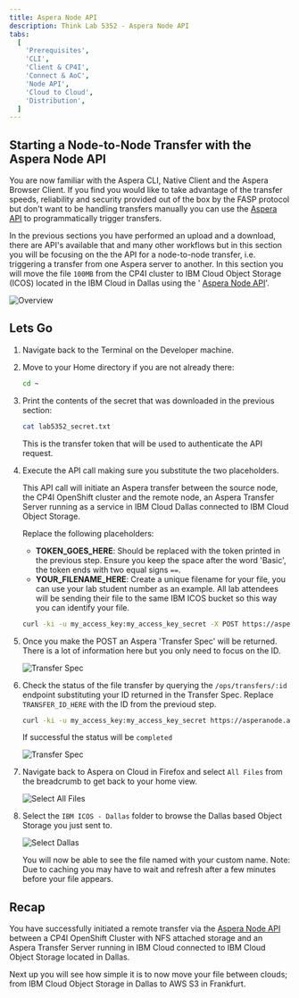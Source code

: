 ```yaml
---
title: Aspera Node API
description: Think Lab 5352 - Aspera Node API
tabs:
  [
    'Prerequisites',
    'CLI',
    'Client & CP4I',
    'Connect & AoC',
    'Node API',
    'Cloud to Cloud',
    'Distribution',
  ]
---
```



## Starting a Node-to-Node Transfer with the Aspera Node API

You are now familiar with the Aspera CLI, Native Client and the Aspera Browser Client. If
you find you would like to take advantage of the transfer speeds, reliability and security
provided out of the box by the FASP protocol but don't want to be handling transfers
manually you can use the
[Aspera API](https://developer.ibm.com/api/view/aspera-prod:ibm-aspera:title-IBM_Aspera#Overview)
to programmatically trigger transfers.

In the previous sections you have performed an upload and a download, there are API's
available that and many other workflows but in this section you will be focusing on the
the API for a node-to-node transfer, i.e. triggering a transfer from one Aspera server to
another. In this section you will move the file `100MB` from the CP4I cluster to IBM Cloud
Object Storage (ICOS) located in the IBM Cloud in Dallas using the '
[Aspera Node API](https://developer.ibm.com/aspera/docs/node-api-reference/)'.

![Overview](./images/api-overview.png)

## Lets Go

1. Navigate back to the Terminal on the Developer machine.

1. Move to your Home directory if you are not already there:

   ```bash
   cd ~
   ```

1. Print the contents of the secret that was downloaded in the previous section:

   ```bash
   cat lab5352_secret.txt
   ```

   This is the transfer token that will be used to authenticate the API request.

1. Execute the API call making sure you substitute the two placeholders.

   This API call will initiate an Aspera transfer between the source node, the CP4I
   OpenShift cluster and the remote node, an Aspera Transfer Server running as a service
   in IBM Cloud Dallas connected to IBM Cloud Object Storage.

   Replace the following placeholders:

   - **TOKEN_GOES_HERE**: Should be replaced with the token printed in the previous step.
     Ensure you keep the space after the word 'Basic', the token ends with two equal signs
     `==`.
   - **YOUR_FILENAME_HERE**: Create a unique filename for your file, you can use your lab
     student number as an example. All lab attendees will be sending their file to the
     same IBM ICOS bucket so this way you can identify your file.

   ```bash
   curl -ki -u my_access_key:my_access_key_secret -X POST https://asperahsts.apps.demo.ibmdte.net:443/ops/transfers -d '{"direction": "send", "remote_host": "ats-sl-dal.aspera.io", "remote_user":"xfer","token": "Basic TOKEN_GOES_HERE","paths": [{"source" : "/100MB", "destination": "/YOUR_FILENAME_HERE"}]}'
   ```

1. Once you make the POST an Aspera 'Transfer Spec' will be returned. There is a lot of
   information here but you only need to focus on the ID.

   ![Transfer Spec](./images/api-transferspec.png)

1. Check the status of the file transfer by querying the `/ops/transfers/:id` endpoint
   substituting your ID returned in the Transfer Spec. Replace `TRANSFER_ID_HERE` with the
   ID from the previoud step.

   ```bash
   curl -ki -u my_access_key:my_access_key_secret https://asperanode.apps.demo.ibmdte.net:443/ops/transfers/TRANSFER_ID_HERE
   ```

   If successful the status will be `completed`

   ![Transfer Spec](./images/api-status.png)

1. Navigate back to Aspera on Cloud in Firefox and select `All Files` from the breadcrumb
   to get back to your home view.

   ![Select All Files](./images/api-nav-all-files.png)

1. Select the `IBM ICOS - Dallas` folder to browse the Dallas based Object Storage you
   just sent to.

   ![Select Dallas](./images/api-select-dallas-dir.png)

   You will now be able to see the file named with your custom name. Note: Due to caching
   you may have to wait and refresh after a few minutes before your file appears.

## Recap

You have successfully initiated a remote transfer via the
[Aspera Node API](https://developer.ibm.com/api/view/aspera-prod:ibm-aspera:title-IBM_Aspera#Overview)
between a CP4I OpenShift Cluster with NFS attached storage and an Aspera Transfer Server
running in IBM Cloud connected to IBM Cloud Object Storage located in Dallas.

Next up you will see how simple it is to now move your file between clouds; from IBM Cloud
Object Storage in Dallas to AWS S3 in Frankfurt.
